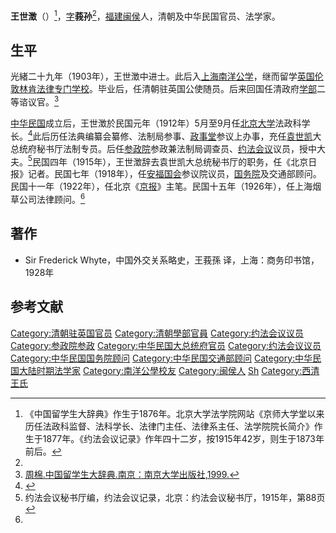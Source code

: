 {{otheruses|王世澄}}
{{Infobox Officeholder
|姓名=王世澂
|圖像=File:Wang Shicheng.jpg
|圖像大小=200px
|圖像說明=  
|字    = 
|號    = 
|別名    = 
|出生日期 = 
|出生地點 = 
|逝世日期 = 
|逝世地點 = 
|死因    = 
|墓地    = 
|籍貫    = 
|政黨    = 
|parents  = 
|配偶   =
|伴侶    = 
|relatives  =  
|children  =  
|著作    = 
|past    = 
}}
'''王世澂'''（{{bd|1876年||20世纪|?|}}）<ref>《中国留学生大辞典》作生于1876年。北京大学法学院网站《京师大学堂以来历任法政科监督、法科学长、法律门主任、法律系主任、法学院院长简介》作生于1877年。《约法会议记录》作年四十二岁，按1915年42岁，则生于1873年前后。</ref>，[[表字|字]]'''莪孙'''<ref name=yf/>，[[福建|福建]][[闽侯县|闽侯]]人，清朝及中华民国官员、法学家。
==生平==
光緒二十九年（1903年），王世澂中进士。此后入[[上海|上海]][[南洋公学|南洋公学]]，继而留学[[英国|英国]][[伦敦|伦敦]][[林肯法律专门学校|林肯法律专门学校]]。毕业后，任清朝驻英国公使随员。后来回国任清政府[[学部_(清)|学部]]二等谘议官。<ref name=zm>[http://overseasdb.jnu.edu.cn/renwuziliao/2011-11-28/1720.html 周棉.中国留学生大辞典.南京：南京大学出版社,1999.]{{Dead link|date=2018年6月 |bot=InternetArchiveBot |fix-attempted=no }}</ref>

[[中华民国|中华民国]]成立后，王世澂於民国元年（1912年）5月至9月任[[北京大学|北京大学]]法政科学长。<ref>{{Cite web |url=http://www.law.pku.edu.cn/100/article_view.asp?id=751&menuid=20044264652244&menuname=%B0%D9%C4%EA%C0%FA%B3%CC |title=京师大学堂以来历任法政科监督、法科学长、法律门主任、法律系主任、法学院院长简介，北京大学法学院，于2012-3-6查阅 |accessdate=2012-03-06 |archive-date=2007-08-18 |archive-url=https://web.archive.org/web/20070818002106/http://www.law.pku.edu.cn/100/article_view.asp?id=751&menuid=20044264652244&menuname=%B0%D9%C4%EA%C0%FA%B3%CC |dead-url=yes }}</ref>此后历任法典编纂会纂修、法制局参事、[[政事堂|政事堂]]参议上办事，充任[[袁世凯|袁世凯]]大总统府秘书厅法制专员。后任[[参政院|参政院]]参政兼法制局调查员、[[约法会议|约法会议]]议员，授中大夫。<ref name=yf>约法会议秘书厅编，约法会议记录，北京：约法会议秘书厅，1915年，第88页</ref>民国四年（1915年），王世澂辞去袁世凯大总统秘书厅的职务，任《北京日报》记者。民国七年（1918年），任[[安福国会|安福国会]]参议院议员，[[中华民国国务院|国务院]]及交通部顾问。民国十一年（1922年），任北京《[[京报|京报]]》主笔。民国十五年（1926年），任上海烟草公司法律顾问。<ref name=zm/>

==著作==
*Sir Frederick Whyte，中国外交关系略史，王莪孫 译，上海：商务印书馆，1928年

==参考文献==
{{reflist}}
{{光緒二十九年癸卯科殿試金榜}}
{{中華民國第二屆國會參議院議員}}
[[Category:清朝驻英国官员|Category:清朝驻英国官员]]
[[Category:清朝學部官員|Category:清朝學部官員]]
[[Category:约法会议议员|Category:约法会议议员]]
[[Category:参政院参政|Category:参政院参政]]
[[Category:中华民国大总统府官员|Category:中华民国大总统府官员]]
[[Category:约法会议议员|Category:约法会议议员]]
[[Category:中华民国国务院顾问|Category:中华民国国务院顾问]]
[[Category:中华民国交通部顾问|Category:中华民国交通部顾问]]
[[Category:中华民国大陆时期法学家|Category:中华民国大陆时期法学家]]
[[Category:南洋公學校友|Category:南洋公學校友]]
[[Category:闽侯人|Category:闽侯人]]
[[Category:王姓|Sh]]
[[Category:西清王氏|Category:西清王氏]]